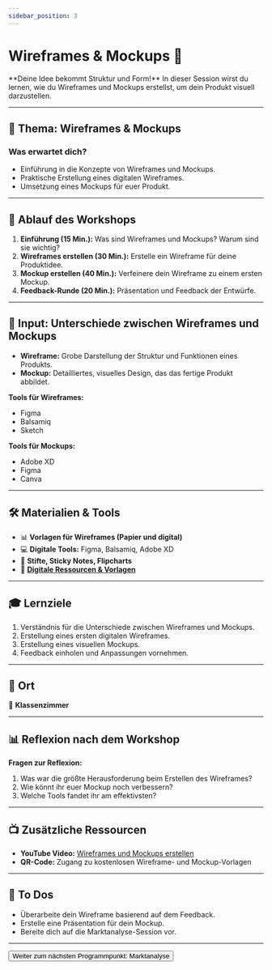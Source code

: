 ```yaml
---
sidebar_position: 3
---
```


# Wireframes & Mockups 🎨

<Admonition type="info" icon="🖌️">
  **Deine Idee bekommt Struktur und Form!**  
  In dieser Session wirst du lernen, wie du Wireframes und Mockups erstellst, um dein Produkt visuell darzustellen.
</Admonition>

---

## 🎯 **Thema:** Wireframes & Mockups

### **Was erwartet dich?**
- Einführung in die Konzepte von Wireframes und Mockups.  
- Praktische Erstellung eines digitalen Wireframes.  
- Umsetzung eines Mockups für euer Produkt.  

---

## 📝 **Ablauf des Workshops**

1. **Einführung (15 Min.):** Was sind Wireframes und Mockups? Warum sind sie wichtig?  
2. **Wireframes erstellen (30 Min.):** Erstelle ein Wireframe für deine Produktidee.  
3. **Mockup erstellen (40 Min.):** Verfeinere dein Wireframe zu einem ersten Mockup.  
4. **Feedback-Runde (20 Min.):** Präsentation und Feedback der Entwürfe.  

---

## 🧠 **Input: Unterschiede zwischen Wireframes und Mockups**

- **Wireframe:** Grobe Darstellung der Struktur und Funktionen eines Produkts.  
- **Mockup:** Detailliertes, visuelles Design, das das fertige Produkt abbildet.  

**Tools für Wireframes:**  
- Figma  
- Balsamiq  
- Sketch  

**Tools für Mockups:**  
- Adobe XD  
- Figma  
- Canva  

---

## 🛠️ **Materialien & Tools**

- 📊 **Vorlagen für Wireframes (Papier und digital)**  
- 💻 **Digitale Tools:** Figma, Balsamiq, Adobe XD  
- 📝 **Stifte, Sticky Notes, Flipcharts**  
- 📂 **[Digitale Ressourcen & Vorlagen](https://drive.google.com/drive/folders/1GMZ5pg54OIcuKGARYLaR_-Cr4w9XJ9iA?usp=drive_link)**  
---

## 🎓 **Lernziele**

1. Verständnis für die Unterschiede zwischen Wireframes und Mockups.  
2. Erstellung eines ersten digitalen Wireframes.  
3. Erstellung eines visuellen Mockups.  
4. Feedback einholen und Anpassungen vornehmen.  

---


## 📍 **Ort**

📍 **Klassenzimmer**  

---

## 📊 **Reflexion nach dem Workshop**

**Fragen zur Reflexion:**  
1. Was war die größte Herausforderung beim Erstellen des Wireframes?  
2. Wie könnt ihr euer Mockup noch verbessern?  
3. Welche Tools fandet ihr am effektivsten?  

---

## 📺 **Zusätzliche Ressourcen**

- **YouTube Video:** [Wireframes und Mockups erstellen](https://www.youtube.com/watch?v=D4NyQ5iOMF0)  
- **QR-Code:** Zugang zu kostenlosen Wireframe- und Mockup-Vorlagen  

---

## 🚀 **To Dos**

- Überarbeite dein Wireframe basierend auf dem Feedback.  
- Erstelle eine Präsentation für dein Mockup.  
- Bereite dich auf die Marktanalyse-Session vor.  

---

<Button destination="/roadmap/docs/startup-basics/yfn-school/day2/market-analysis">
  Weiter zum nächsten Programmpunkt: Marktanalyse
</Button>